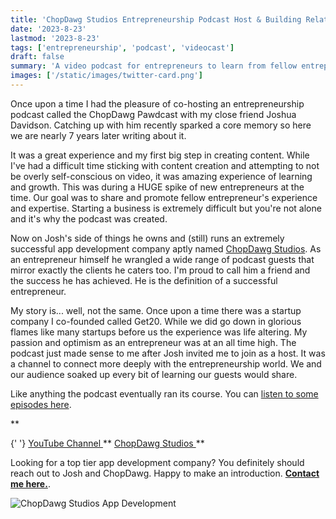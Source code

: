 ```yaml
---
title: 'ChopDawg Studios Entrepreneurship Podcast Host & Building Relationships'
date: '2023-8-23'
lastmod: '2023-8-23'
tags: ['entrepreneurship', 'podcast', 'videocast']
draft: false
summary: 'A video podcast for entrepreneurs to learn from fellow entrepreneurs how to build a successful business. Bonus content on building relationships.'
images: ['/static/images/twitter-card.png']
---
```


Once upon a time I had the pleasure of co-hosting an entrepreneurship podcast called the ChopDawg Pawdcast with my close friend Joshua Davidson. Catching up with him recently sparked a core memory so here we are nearly 7 years later writing about it.

It was a great experience and my first big step in creating content. While I've had a difficult time sticking with content creation and attempting to not be overly self-conscious on video, it was amazing experience of learning and growth. This was during a HUGE spike of new entrepreneurs at the time. Our goal was to share and promote fellow entrepreneur's experience and expertise. Starting a business is extremely difficult but you're not alone and it's why the podcast was created.

Now on Josh's side of things he owns and (still) runs an extremely successful app development company aptly named <a target="_blank" href="https://www.chopdawg.com">ChopDawg Studios</a>. As an entrepreneur himself he wrangled a wide range of podcast guests that mirror exactly the clients he caters too. I'm proud to call him a friend and the success he has achieved. He is the definition of a successful entrepreneur.

My story is... well, not the same. Once upon a time there was a startup company I co-founded called Get20. While we did go down in glorious flames like many startups before us the experience was life altering. My passion and optimism as an entrepreneur was at an all time high. The podcast just made sense to me after Josh invited me to join as a host. It was a channel to connect more deeply with the entrepreneurship world. We and our audience soaked up every bit of learning our guests would share.

Like anything the podcast eventually ran its course. You can <a target="_blank" href="https://www.youtube.com/@thepawdcast1412/videos">listen to some episodes here</a>.

\*\*

{' '}
<a target="_blank" href="https://www.youtube.com/@thepawdcast1412">
  YouTube Channel
</a>
**
<a target="_blank" href="https://www.chopdawg.com">
  ChopDawg Studios
</a>
**

Looking for a top tier app development company? You definitely should reach out to Josh and ChopDawg. Happy to make an introduction. **<a href="/connect">Contact me here.</a>**.

![ChopDawg Studios App Development](/static/images/blog/chopdawg-studios.png)
